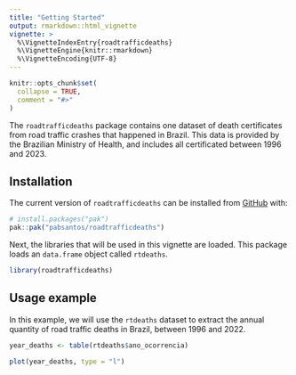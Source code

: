 ```yaml
---
title: "Getting Started"
output: rmarkdown::html_vignette
vignette: >
  %\VignetteIndexEntry{roadtrafficdeaths}
  %\VignetteEngine{knitr::rmarkdown}
  %\VignetteEncoding{UTF-8}
---
```


```r
knitr::opts_chunk$set(
  collapse = TRUE,
  comment = "#>"
)
```

The `roadtrafficdeaths` package contains one dataset of death certificates from road traffic crashes that happened in Brazil. This data is provided by the Brazilian Ministry of Health, and includes all certificated between 1996 and 2023.

## Installation

The current version of `roadtrafficdeaths` can be installed from [GitHub](https://github.com/) with:

``` r
# install.packages("pak")
pak::pak("pabsantos/roadtrafficdeaths")
```
Next, the libraries that will be used in this vignette are loaded. This package loads an `data.frame` object called `rtdeaths`.

```r
library(roadtrafficdeaths)
```

## Usage example

In this example, we will use the `rtdeaths` dataset to extract the annual quantity of road traffic deaths in Brazil, between 1996 and 2022.

```r
year_deaths <- table(rtdeaths$ano_ocorrencia)

plot(year_deaths, type = "l")
```



